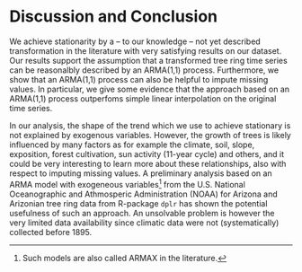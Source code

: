 # Discussion and Conclusion {#discussionandconclusion}

We achieve stationarity by a -- to our knowledge -- not yet described transformation in the literature with very satisfying results on our dataset. Our results support the assumption that a transformed tree ring time series can be reasonalbly described by an ARMA(1,1) process. Furthermore, we show that an ARMA(1,1) process can also be helpful to impute missing values. In particular, we give some evidence that the approach based on an ARMA(1,1) process outperfoms simple linear interpolation on the original time series.

In our analysis, the shape of the trend which we use to achieve stationary is not explained by exogenous variables. However, the growth of trees is likely influenced by many factors as for example the climate, soil, slope, exposition, forest cultivation, sun activity (11-year cycle) and others, and it could be very interesting to learn more about these relationships, also with respect to imputing missing values. A preliminary analysis based on an ARMA model with exogeneous variables^[Such models are also called ARMAX in the literature.] from the U.S. National Oceanographic and Athmosperic Administration (NOAA) for Arizona and Arizonian tree ring data from R-package `dplr` has shown the potential usefulness of such an approach. An unsolvable problem is however the very limited data availability since climatic data were not (systematically) collected before 1895.
